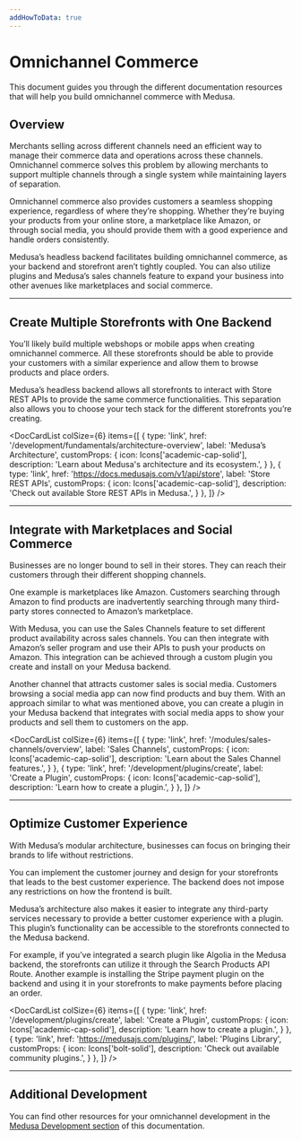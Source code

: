 ```yaml
---
addHowToData: true
---
```



# Omnichannel Commerce

This document guides you through the different documentation resources that will help you build omnichannel commerce with Medusa.

## Overview

Merchants selling across different channels need an efficient way to manage their commerce data and operations across these channels. Omnichannel commerce solves this problem by allowing merchants to support multiple channels through a single system while maintaining layers of separation.

Omnichannel commerce also provides customers a seamless shopping experience, regardless of where they’re shopping. Whether they’re buying your products from your online store, a marketplace like Amazon, or through social media, you should provide them with a good experience and handle orders consistently.

Medusa’s headless backend facilitates building omnichannel commerce, as your backend and storefront aren’t tightly coupled. You can also utilize plugins and Medusa’s sales channels feature to expand your business into other avenues like marketplaces and social commerce.

---

## Create Multiple Storefronts with One Backend

You’ll likely build multiple webshops or mobile apps when creating omnichannel commerce. All these storefronts should be able to provide your customers with a similar experience and allow them to browse products and place orders.

Medusa’s headless backend allows all storefronts to interact with Store REST APIs to provide the same commerce functionalities. This separation also allows you to choose your tech stack for the different storefronts you’re creating.

<DocCardList colSize={6} items={[
  {
    type: 'link',
    href: '/development/fundamentals/architecture-overview',
    label: 'Medusa’s Architecture',
    customProps: {
      icon: Icons['academic-cap-solid'],
      description: 'Learn about Medusa\'s architecture and its ecosystem.',
    }
  },
  {
    type: 'link',
    href: 'https://docs.medusajs.com/v1/api/store',
    label: 'Store REST APIs',
    customProps: {
      icon: Icons['academic-cap-solid'],
      description: 'Check out available Store REST APIs in Medusa.',
    }
  },
]} />

---

## Integrate with Marketplaces and Social Commerce

Businesses are no longer bound to sell in their stores. They can reach their customers through their different shopping channels.

One example is marketplaces like Amazon. Customers searching through Amazon to find products are inadvertently searching through many third-party stores connected to Amazon’s marketplace.

With Medusa, you can use the Sales Channels feature to set different product availability across sales channels. You can then integrate with Amazon’s seller program and use their APIs to push your products on Amazon. This integration can be achieved through a custom plugin you create and install on your Medusa backend.

Another channel that attracts customer sales is social media. Customers browsing a social media app can now find products and buy them. With an approach similar to what was mentioned above, you can create a plugin in your Medusa backend that integrates with social media apps to show your products and sell them to customers on the app.

<DocCardList colSize={6} items={[
  {
    type: 'link',
    href: '/modules/sales-channels/overview',
    label: 'Sales Channels',
    customProps: {
      icon: Icons['academic-cap-solid'],
      description: 'Learn about the Sales Channel features.',
    }
  },
  {
    type: 'link',
    href: '/development/plugins/create',
    label: 'Create a Plugin',
    customProps: {
      icon: Icons['academic-cap-solid'],
      description: 'Learn how to create a plugin.',
    }
  },
]} />

---

## Optimize Customer Experience

With Medusa’s modular architecture, businesses can focus on bringing their brands to life without restrictions.

You can implement the customer journey and design for your storefronts that leads to the best customer experience. The backend does not impose any restrictions on how the frontend is built.

Medusa’s architecture also makes it easier to integrate any third-party services necessary to provide a better customer experience with a plugin. This plugin’s functionality can be accessible to the storefronts connected to the Medusa backend.

For example, if you’ve integrated a search plugin like Algolia in the Medusa backend, the storefronts can utilize it through the Search Products API Route. Another example is installing the Stripe payment plugin on the backend and using it in your storefronts to make payments before placing an order.

<DocCardList colSize={6} items={[
  {
    type: 'link',
    href: '/development/plugins/create',
    label: 'Create a Plugin',
    customProps: {
      icon: Icons['academic-cap-solid'],
      description: 'Learn how to create a plugin.',
    }
  },
  {
    type: 'link',
    href: 'https://medusajs.com/plugins/',
    label: 'Plugins Library',
    customProps: {
      icon: Icons['bolt-solid'],
      description: 'Check out available community plugins.',
    }
  },
]} />

---

## Additional Development

You can find other resources for your omnichannel development in the [Medusa Development section](../development/overview.mdx) of this documentation.
